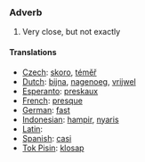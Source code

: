 ===Adverb===

#Very close, but not exactly

====Translations====
*[[Czech]]: [[skoro]], [[téměř]]
*[[Dutch]]: [[bijna]], [[nagenoeg]], [[vrijwel]]
*[[Esperanto]]: [[preskaux]]
*[[French]]: [[presque]]
*[[German]]: [[fast]]
*[[Indonesian]]: [[hampir]], [[nyaris]]
*[[Latin]]: [[]]
*[[Spanish]]: [[casi]]
*[[Tok Pisin]]: [[klosap]]